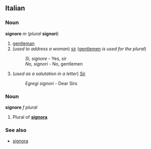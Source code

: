 ==Italian==
===Noun===
'''signore''' ''m'' (''plural'' '''signori''')

#[[gentleman]]
#(''used to address a woman'') [[sir]] ([[gentlemen]] ''is used for the plural'')
#:''Sì, signore'' - Yes, sir
#:''No, signori'' - No, gentlemen
#(''used as a salutation in a letter'') [[Sir]]
#:''Egregi signori'' - Dear Sirs

===Noun===
'''signore''' ''f plural''

#Plural of '''[[signora]]'''.

===See also===
*[[signora]]